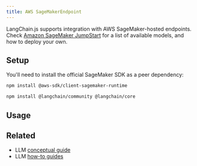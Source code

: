 ```yaml
---
title: AWS SageMakerEndpoint
---
```


LangChain.js supports integration with AWS SageMaker-hosted endpoints. Check [Amazon SageMaker JumpStart](https://aws.amazon.com/sagemaker/jumpstart/) for a list of available models, and how to deploy your own.

## Setup

You'll need to install the official SageMaker SDK as a peer dependency:

```bash npm
npm install @aws-sdk/client-sagemaker-runtime
```

<IntegrationInstallTooltip/>

```bash npm
npm install @langchain/community @langchain/core
```

## Usage


<SagemakerEndpoint />

## Related

- LLM [conceptual guide](/oss/concepts/text_llms)
- LLM [how-to guides](/oss/how-to/#llms)
